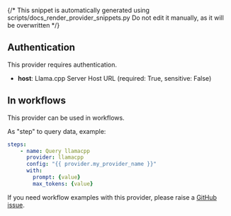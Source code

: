 {/* This snippet is automatically generated using scripts/docs_render_provider_snippets.py 
Do not edit it manually, as it will be overwritten */}

## Authentication
This provider requires authentication.
- **host**: Llama.cpp Server Host URL (required: True, sensitive: False)


## In workflows

This provider can be used in workflows.


As "step" to query data, example:
```yaml
steps:
    - name: Query llamacpp
      provider: llamacpp
      config: "{{ provider.my_provider_name }}"
      with:
        prompt: {value}  
        max_tokens: {value}  
```





If you need workflow examples with this provider, please raise a [GitHub issue](https://github.com/keephq/keep/issues).
